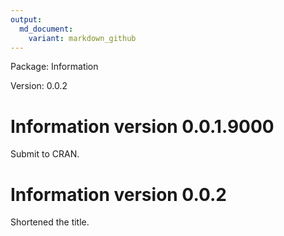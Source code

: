 ```yaml
---
output:
  md_document:
    variant: markdown_github
---
```


<!-- README.md is generated from NEWS.Rmd. Please edit that file -->

Package: Information

Version: 0.0.2

# Information version 0.0.1.9000
Submit to CRAN.

# Information version 0.0.2
Shortened the title. 